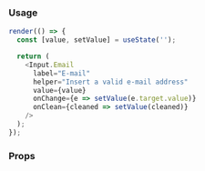 ### Usage

```javascript state
render(() => {
  const [value, setValue] = useState('');

  return (
    <Input.Email
      label="E-mail"
      helper="Insert a valid e-mail address"
      value={value}
      onChange={e => setValue(e.target.value)}
      onClean={cleaned => setValue(cleaned)}
    />
  );
});
```

### Props

<PropsTable component="Input" platform="web" />
